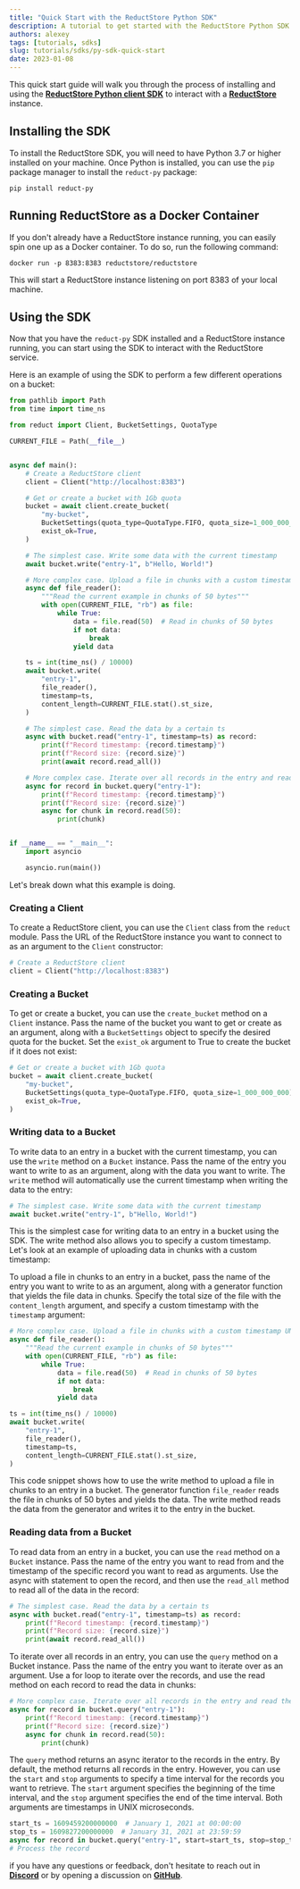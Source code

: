```yaml
---
title: "Quick Start with the ReductStore Python SDK"
description: A tutorial to get started with the ReductStore Python SDK
authors: alexey
tags: [tutorials, sdks]
slug: tutorials/sdks/py-sdk-quick-start
date: 2023-01-08
---
```


<head>
    <link rel="canonical" href="https://py.reduct.store/en/latest/docs/quick-start/" />
</head>


This quick start guide will walk you through the process of installing and using the [**ReductStore Python client SDK**](https://github.com/reductstore/reduct-py) to
interact with a [**ReductStore**](https://github.com/reductstore/reductstore) instance.

## Installing the SDK

To install the ReductStore SDK, you will need to have Python 3.7 or higher installed on your machine. Once Python is
installed, you can use the `pip` package manager to install the `reduct-py` package:

```
pip install reduct-py
```

<!--truncate-->

## Running ReductStore as a Docker Container

If you don't already have a ReductStore instance running, you can easily spin one up as a Docker container. To do so,
run the following command:

```
docker run -p 8383:8383 reductstore/reductstore
```

This will start a ReductStore instance listening on port 8383 of your local machine.

## Using the SDK

Now that you have the `reduct-py` SDK installed and a ReductStore instance running, you can start using the SDK to
interact with the ReductStore service.

Here is an example of using the SDK to perform a few different operations on a bucket:

```python
from pathlib import Path
from time import time_ns

from reduct import Client, BucketSettings, QuotaType

CURRENT_FILE = Path(__file__)


async def main():
    # Create a ReductStore client
    client = Client("http://localhost:8383")

    # Get or create a bucket with 1Gb quota
    bucket = await client.create_bucket(
        "my-bucket",
        BucketSettings(quota_type=QuotaType.FIFO, quota_size=1_000_000_000),
        exist_ok=True,
    )

    # The simplest case. Write some data with the current timestamp
    await bucket.write("entry-1", b"Hello, World!")

    # More complex case. Upload a file in chunks with a custom timestamp unix timestamp in microseconds
    async def file_reader():
        """Read the current example in chunks of 50 bytes"""
        with open(CURRENT_FILE, "rb") as file:
            while True:
                data = file.read(50)  # Read in chunks of 50 bytes
                if not data:
                    break
                yield data

    ts = int(time_ns() / 10000)
    await bucket.write(
        "entry-1",
        file_reader(),
        timestamp=ts,
        content_length=CURRENT_FILE.stat().st_size,
    )

    # The simplest case. Read the data by a certain ts
    async with bucket.read("entry-1", timestamp=ts) as record:
        print(f"Record timestamp: {record.timestamp}")
        print(f"Record size: {record.size}")
        print(await record.read_all())

    # More complex case. Iterate over all records in the entry and read them in chunks
    async for record in bucket.query("entry-1"):
        print(f"Record timestamp: {record.timestamp}")
        print(f"Record size: {record.size}")
        async for chunk in record.read(50):
            print(chunk)


if __name__ == "__main__":
    import asyncio

    asyncio.run(main())
```

Let's break down what this example is doing.

### Creating a Client

To create a ReductStore client, you can use the `Client` class from the `reduct` module. Pass the URL of the ReductStore
instance you want to connect to as an argument to the `Client` constructor:

```python
# Create a ReductStore client
client = Client("http://localhost:8383")
```

### Creating a Bucket

To get or create a bucket, you can use the `create_bucket` method on a `Client` instance. Pass the name of the bucket
you
want to get or create as an argument, along with a `BucketSettings` object to specify the desired quota for the bucket.
Set the `exist_ok` argument to True to create the bucket if it does not exist:

```python
# Get or create a bucket with 1Gb quota
bucket = await client.create_bucket(
    "my-bucket",
    BucketSettings(quota_type=QuotaType.FIFO, quota_size=1_000_000_000),
    exist_ok=True,
)
```

### Writing data to a Bucket

To write data to an entry in a bucket with the current timestamp, you can use the `write` method on a `Bucket` instance.
Pass the name of the entry you want to write to as an argument, along with the data you want to write. The `write`
method
will automatically use the current timestamp when writing the data to the entry:

```python
# The simplest case. Write some data with the current timestamp
await bucket.write("entry-1", b"Hello, World!")
```

This is the simplest case for writing data to an entry in a bucket using the SDK. The write method also allows
you to specify a custom timestamp. Let's look at an example of uploading data in chunks with a custom timestamp:

To upload a file in chunks to an entry in a bucket, pass the name of
the entry you want to write to as an argument, along with a generator function that yields the file data in chunks.
Specify the total size of the file with the `content_length` argument, and specify a custom timestamp with
the `timestamp`
argument:

```python 
# More complex case. Upload a file in chunks with a custom timestamp UNIX timestamp in microseconds
async def file_reader():
    """Read the current example in chunks of 50 bytes"""
    with open(CURRENT_FILE, "rb") as file:
        while True:
            data = file.read(50)  # Read in chunks of 50 bytes
            if not data:
                break
            yield data

ts = int(time_ns() / 10000)
await bucket.write(
    "entry-1",
    file_reader(),
    timestamp=ts,
    content_length=CURRENT_FILE.stat().st_size,
)
```

This code snippet shows how to use the write method to upload a file in chunks to an entry in a bucket. The generator
function `file_reader` reads the file in chunks of 50 bytes and yields the data. The write method reads the data from
the
generator and writes it to the entry in the bucket.

### Reading data from a Bucket

To read data from an entry in a bucket, you can use the `read` method on a `Bucket` instance. Pass the name of the entry
you
want to read from and the timestamp of the specific record you want to read as arguments. Use the async with statement
to open the record, and then use the `read_all` method to read all of the data in the record:

```python
# The simplest case. Read the data by a certain ts
async with bucket.read("entry-1", timestamp=ts) as record:
    print(f"Record timestamp: {record.timestamp}")
    print(f"Record size: {record.size}")
    print(await record.read_all())
```

To iterate over all records in an entry, you can use the `query` method on a Bucket instance. Pass the name of the entry
you want to iterate over as an argument. Use a for loop to iterate over the records, and use the read method on each
record to read the data in chunks:

```python
# More complex case. Iterate over all records in the entry and read them in chunks
async for record in bucket.query("entry-1"):
    print(f"Record timestamp: {record.timestamp}")
    print(f"Record size: {record.size}")
    async for chunk in record.read(50):
        print(chunk)
```

The `query` method returns an async iterator to the records in the entry. By default, the method returns all records
in the entry. However, you can use the `start` and `stop` arguments to specify a time interval for the records you want to
retrieve. The `start` argument specifies the beginning of the time interval, and the `stop` argument specifies the end of
the time interval. Both arguments are timestamps in UNIX microseconds.

```python
start_ts = 1609459200000000  # January 1, 2021 at 00:00:00
stop_ts = 1609827200000000  # January 31, 2021 at 23:59:59
async for record in bucket.query("entry-1", start=start_ts, stop=stop_ts):
# Process the record
```

if you have any questions or feedback, don't hesitate to reach out in [**Discord**](https://discord.gg/8wPtPGJYsn)
or by opening a discussion on [**GitHub**](https://github.com/reductstore/reductstore/discussions).